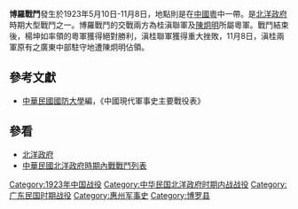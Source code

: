 {{vfd|vfdbfdjh|date=2022/06/27}}
{{Infobox Military Conflict
|campaign=
|image=
|caption=
|conflict=博羅戰鬥
|date=1923年5月10日－11月8日
|place=[[中國|中國]]粵中
|result=11月8日，廣東中部復為陳部所陷
|combatant1=桂軍、滇軍
|combatant2=原陳炯明部之粵軍
|commander1=[[刘震寰_(1890年)|劉震寰]]、[[蔣光亮|蔣光亮]] 
|commander2=[[楊坤如|楊坤如]]
|strength1=
|strength2=
|casualties1=
|casualties2=
}}
'''博羅戰鬥'''發生於1923年5月10日-11月8日，地點則是在[[中國|中國]][[广东|粵]]中一帶。是[[北洋政府|北洋政府]]時期大型戰鬥之一。博羅戰鬥的交戰兩方為桂滇聯軍及[[陳炯明|陳炯明]]所屬粵軍。戰鬥結束後，楊坤如率領的粵軍獲得絕對勝利，滇桂聯軍獲得重大挫敗，11月8日，滇桂兩軍原有之廣東中部駐守地遭陳炯明佔領。

== 參考文獻 ==
* [[中華民國|中華民國]][[國防大學_(臺灣)|國防大學]]編，《中國現代軍事史主要戰役表》

== 參看 ==
* [[北洋政府|北洋政府]]
* [[中華民國北洋政府時期內戰戰鬥列表|中華民國北洋政府時期內戰戰鬥列表]]

[[Category:1923年中国战役|Category:1923年中国战役]]
[[Category:中华民国北洋政府时期内战战役|Category:中华民国北洋政府时期内战战役]]
[[Category:广东民国时期战役|Category:广东民国时期战役]]
[[Category:惠州军事史|Category:惠州军事史]]
[[Category:博罗县|Category:博罗县]]